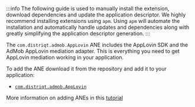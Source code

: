 
:::info
The following guide is used to manually install the extension, download dependencies and update the application descriptor. We highly recommend installing extensions using `apm`. Using `apm` will automate the installation and automatically handle updates and dependencies along with greatly simplifying the application descriptor generation.
:::


The `com.distriqt.admob.AppLovin` ANE includes the AppLovin SDK and the AdMob AppLovin mediation adapter. This is everything you need to get AppLovin mediation working in your application.

To add the ANE download it from the repository and add it to your application:

- [`com.distriqt.admob.AppLovin`](https://github.com/distriqt/ANE-Adverts-Mediation/raw/master/lib/applovin/com.distriqt.admob.AppLovin.ane)

More information on adding ANEs in this [tutorial](/docs/tutorials/getting-started)


